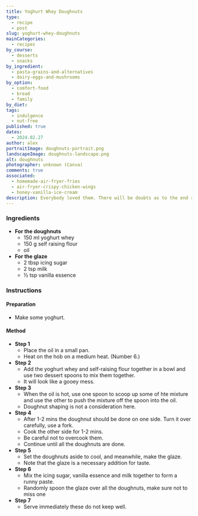 ```yaml
---
title: Yoghurt Whey Doughnuts
type:
  - recipe
  - post
slug: yoghurt-whey-doughnuts
mainCategories:
  - recipes
by_course:
  - desserts
  - snacks
by_ingredient:
  - pasta-grains-and-alternatives
  - dairy-eggs-and-mushrooms
by_option:
  - comfort-food
  - bread
  - family
by_diet:
tags:
  - indulgence
  - nut-free
published: true
dates:
  - 2024.02.27
author: alex
portraitImage: doughnuts-portrait.png
landscapeImage: doughnuts-landscape.png
alt: doughnuts
photographer: unknown (Canva)
comments: true
associated:
  - homemade-air-fryer-fries
  - air-fryer-crispy-chicken-wings
  - honey-vanilla-ice-cream
description: Everybody loved them. There will be doubts as to the end result of a doughnut. Have faith and trust the process.
---
```


<Ingredients>

### Ingredients

- **For the doughnuts**
  - 150 ml yoghurt whey
  - 150 g self raising flour
  - oil
- **For the glaze**
  - 2 tbsp icing sugar
  - 2 tsp milk
  - ½ tsp vanilla essence

</Ingredients>

<Instructions>

### Instructions

#### Preparation

- Make some yoghurt.

#### Method

- **Step 1**
  - Place the oil in a small pan.
  - Heat on the hob on a medium heat. (Number 6.)
- **Step 2**
  - Add the yoghurt whey and self-raising flour together in a bowl and use two dessert spoons to mix them together.
  - It will look like a gooey mess.
- **Step 3**
  - When the oil is hot, use one spoon to scoop up some of hte mixture and use the other to push the mixture off the spoon into the oil.
  - Doughnut shaping is not a consideration here.
- **Step 4**
  - After 1-2 mins the doughnut should be done on one side. Turn it over carefully, use a fork.
  - Cook the other side for 1-2 mins.
  - Be careful not to overcook them.
  - Continue until all the doughnuts are done.
- **Step 5**
  - Set the doughnuts aside to cool, and meanwhile, make the glaze.
  - Note that the glaze is a necessary addition for taste.
- **Step 6**
  - Mix the icing sugar, vanilla essence and milk together to form a runny paste.
  - Randomly spoon the glaze over all the doughnuts, make sure not to miss one
- **Step 7**
  - Serve immediately these do not keep well.

</Instructions>
